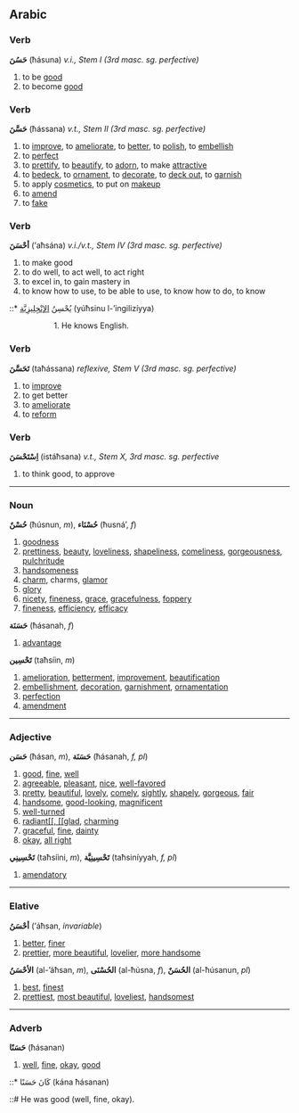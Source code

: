 ==Arabic==
===Verb===
'''حَسُنَ''' (ħásuna) ''v.i., Stem I (3rd masc. sg. perfective)''

# to be [[good]]
# to become [[good]]

===Verb===
'''حَسَّنَ''' (ħássana) ''v.t., Stem II (3rd masc. sg. perfective)''

# to [[improve]], to [[ameliorate]], to [[better]], to [[polish]], to [[embellish]]
# to [[perfect]]
# to [[prettify]], to [[beautify]], to [[adorn]], to make [[attractive]]
# to [[bedeck]], to [[ornament]], to [[decorate]], to [[deck out]], to [[garnish]]
# to apply [[cosmetics]], to put on [[makeup]]
# to [[amend]]
# to [[fake]]

===Verb===
'''أحْسَنَ''' (’aħsána) ''v.i./v.t., Stem IV (3rd masc. sg. perfective)''

# to make good
# to do well, to act well, to act right
# to excel in, to gain mastery in
# to know how to use, to be able to use, to know how to do, to know


::* [[الانجليزية|الإنْجِلِيزِيَّة]] ‎‎يُحْسِنُ (yúħsinu l-’ingilizíyya)

:::1. He knows English.

===Verb===
'''تَحَسَّنَ''' (taħássana) ''reflexive, Stem V (3rd masc. sg. perfective)''

# to [[improve]]
# to get better
# to [[ameliorate]]
# to [[reform]]

===Verb===
'''اِسْتَحْسَنَ''' (istáħsana) ''v.t., Stem X, 3rd masc. sg. perfective''

# to think good, to approve

----

===Noun===
'''حُسْنٌ''' (ħúsnun, ''m''), '''حُسْنَاء''' (ħusná’, ''f'')

# [[goodness]]
# [[prettiness]], [[beauty]], [[loveliness]], [[shapeliness]], [[comeliness]], [[gorgeousness]], [[pulchritude]]
# [[handsomeness]]
# [[charm]], charms, [[glamor]]
# [[glory]]
# [[nicety]], [[fineness]], [[grace]], [[gracefulness]], [[foppery]]
# [[fineness]], [[efficiency]], [[efficacy]]


'''حَسَنَة''' (ħásanah, ''f'')

# [[advantage]]


'''تَحْسِين''' (taħsíin, ''m'')

# [[amelioration]], [[betterment]], [[improvement]], [[beautification]]
# [[embellishment]], [[decoration]], [[garnishment]], [[ornamentation]]
# [[perfection]]
# [[amendment]]

----

===Adjective===
'''حَسَن''' (ħásan, ''m''), '''حَسَنَة''' (ħásanah, ''f, pl'')

# [[good]], [[fine]], [[well]]
# [[agreeable]], [[pleasant]], [[nice]], [[well-favored]]
# [[pretty]], [[beautiful]], [[lovely]], [[comely]], [[sightly]], [[shapely]], [[gorgeous]], [[fair]]
# [[handsome]], [[good-looking]], [[magnificent]]
# [[well-turned]]
# [[radiant[[, [[glad]], [[charming]]
# [[graceful]], [[fine]], [[dainty]]
# [[okay]], [[all right]]


'''تَحْسِينِي''' (taħsíini, ''m''), '''تَحْسِينِيَّة''' (taħsiníyyah, ''f, pl'')

# [[amendatory]]

----

===Elative===
'''أحْسَنُ''' (’áħsan, ''invariable'')

# [[better]], [[finer]]
# [[prettier]], [[more beautiful]], [[lovelier]], [[more handsome]]


'''الأحْسَنُ''' (al-’áħsan, ''m''), '''الحُسْنَى''' (al-ħúsna, ''f''), '''الحُسَنٌ''' (al-ħúsanun, ''pl'')

# [[best]], [[finest]]
# [[prettiest]], [[most beautiful]], [[loveliest]], [[handsomest]]

----

===Adverb===
'''حَسَنًا''' (ħásanan)

# [[well]], [[fine]], [[okay]], [[good]]


::* كَانَ حَسَنًا (kána ħásanan)

::# He was good (well, fine, okay).